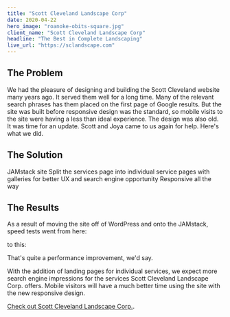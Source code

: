 ```yaml
---
title: "Scott Cleveland Landscape Corp"
date: 2020-04-22
hero_image: "roanoke-obits-square.jpg"
client_name: "Scott Cleveland Landscape Corp"
headline: "The Best in Complete Landscaping"
live_url: "https://sclandscape.com"
---
```



## The Problem

We had the pleasure of designing and building the Scott Cleveland website many years ago. It served them well for a long time. Many of the relevant search phrases has them placed on the first page of Google results. But the site was built before responsive design was the standard, so mobile visits to the site were having a less than ideal experience. The design was also old. It was time for an update. Scott and Joya came to us again for help. Here's what we did.

## The Solution

JAMstack site
Split the services page into individual service pages with galleries for better UX and search engine opportunity
Responsive all the way

## The Results

As a result of moving the site off of WordPress and onto the JAMstack, speed tests went from here:

<LighthouseResult performance={81} accessibility={79} bestPractices={85} seo={62} />

to this:

<LighthouseResult performance={99} accessibility={100} bestPractices={100} seo={100} />

That's quite a performance improvement, we'd say.

With the addition of landing pages for individual services, we expect more search engine impressions for the services Scott Cleveland Landscape Corp. offers. Mobile visitors will have a much better time using the site with the new responsive design.

[Check out Scott Cleveland Landscape Corp.](https://sclandscape.com).
